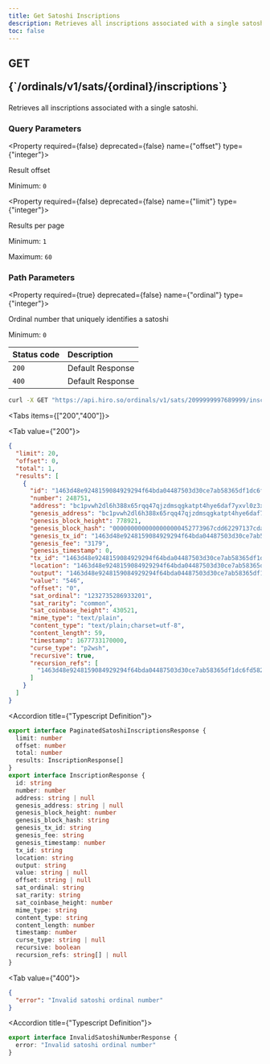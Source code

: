 ```yaml
---
title: Get Satoshi Inscriptions
description: Retrieves all inscriptions associated with a single satoshi
toc: false
---
```



<Root>

<API>

<div className="flex-1">

<h2 className="not-prose mb-2 inline-flex items-center gap-3 font-mono">
  <div className="rounded-lg border px-1 py-0.5 text-xs font-medium border-green-400/50 bg-green-400/20 text-green-600 dark:text-green-400">
    GET
  </div>
  <p className="text-xs break-words overflow-hidden w-[95%]">{`/ordinals/v1/sats/{ordinal}/inscriptions`}</p>
</h2>

Retrieves all inscriptions associated with a single satoshi.

### Query Parameters

<Property required={false} deprecated={false} name={"offset"} type={"integer"}>

Result offset

<span>Minimum: `0`</span>

</Property>

<Property required={false} deprecated={false} name={"limit"} type={"integer"}>

Results per page

<span>Minimum: `1`</span>

<span>Maximum: `60`</span>

</Property>

### Path Parameters

<Property required={true} deprecated={false} name={"ordinal"} type={"integer"}>

Ordinal number that uniquely identifies a satoshi

<span>Minimum: `0`</span>

</Property>

| Status code | Description      |
| :---------- | :--------------- |
| `200`       | Default Response |
| `400`       | Default Response |

</div>

<APIExample>

```bash title="curl"
curl -X GET "https://api.hiro.so/ordinals/v1/sats/2099999997689999/inscriptions"
```

<Tabs items={["200","400"]}>

<Tab value={"200"}>

```json title="Example Response"
{
  "limit": 20,
  "offset": 0,
  "total": 1,
  "results": [
    {
      "id": "1463d48e9248159084929294f64bda04487503d30ce7ab58365df1dc6fd58218i0",
      "number": 248751,
      "address": "bc1pvwh2dl6h388x65rqq47qjzdmsqgkatpt4hye6daf7yxvl0z3xjgq247aq8",
      "genesis_address": "bc1pvwh2dl6h388x65rqq47qjzdmsqgkatpt4hye6daf7yxvl0z3xjgq247aq8",
      "genesis_block_height": 778921,
      "genesis_block_hash": "0000000000000000000452773967cdd62297137cdaf79950c5e8bb0c62075133",
      "genesis_tx_id": "1463d48e9248159084929294f64bda04487503d30ce7ab58365df1dc6fd58218",
      "genesis_fee": "3179",
      "genesis_timestamp": 0,
      "tx_id": "1463d48e9248159084929294f64bda04487503d30ce7ab58365df1dc6fd58218",
      "location": "1463d48e9248159084929294f64bda04487503d30ce7ab58365df1dc6fd58218:0:0",
      "output": "1463d48e9248159084929294f64bda04487503d30ce7ab58365df1dc6fd58218:0",
      "value": "546",
      "offset": "0",
      "sat_ordinal": "1232735286933201",
      "sat_rarity": "common",
      "sat_coinbase_height": 430521,
      "mime_type": "text/plain",
      "content_type": "text/plain;charset=utf-8",
      "content_length": 59,
      "timestamp": 1677733170000,
      "curse_type": "p2wsh",
      "recursive": true,
      "recursion_refs": [
        "1463d48e9248159084929294f64bda04487503d30ce7ab58365df1dc6fd58218i0"
      ]
    }
  ]
}
```

<Accordions>

<Accordion title={"Typescript Definition"}>

```ts
export interface PaginatedSatoshiInscriptionsResponse {
  limit: number
  offset: number
  total: number
  results: InscriptionResponse[]
}
export interface InscriptionResponse {
  id: string
  number: number
  address: string | null
  genesis_address: string | null
  genesis_block_height: number
  genesis_block_hash: string
  genesis_tx_id: string
  genesis_fee: string
  genesis_timestamp: number
  tx_id: string
  location: string
  output: string
  value: string | null
  offset: string | null
  sat_ordinal: string
  sat_rarity: string
  sat_coinbase_height: number
  mime_type: string
  content_type: string
  content_length: number
  timestamp: number
  curse_type: string | null
  recursive: boolean
  recursion_refs: string[] | null
}
```

</Accordion>

</Accordions>

</Tab>

<Tab value={"400"}>

```json title="Example Response"
{
  "error": "Invalid satoshi ordinal number"
}
```

<Accordions>

<Accordion title={"Typescript Definition"}>

```ts
export interface InvalidSatoshiNumberResponse {
  error: "Invalid satoshi ordinal number"
}
```

</Accordion>

</Accordions>

</Tab>

</Tabs>

</APIExample>

</API>

</Root>
